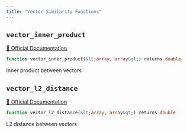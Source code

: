 ```yaml
---
title: "Vector Similarity Functions"
---
```



## `vector_inner_product`
[🔗 Official Documentation](#)

```sql
function vector_inner_product(&lt;array, array&gt;) returns double
```
Inner product between vectors

## `vector_l2_distance`
[🔗 Official Documentation](#)

```sql
function vector_l2_distance(&lt;array, array&gt;) returns double
```
L2 distance between vectors


